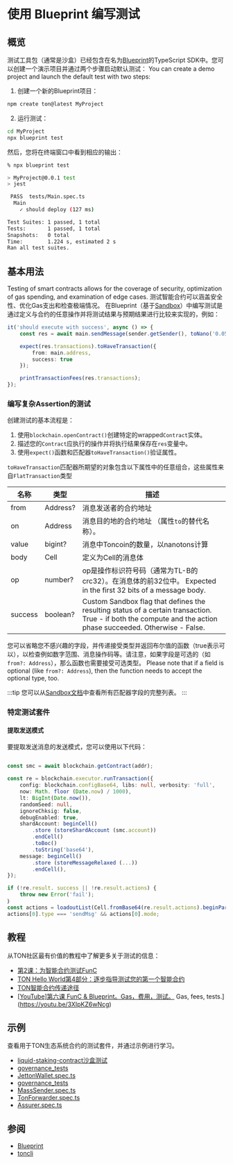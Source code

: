 # 使用 Blueprint 编写测试

## 概览

测试工具包（通常是沙盒）已经包含在名为[Blueprint](/develop/smart-contracts/sdk/javascript)的TypeScript SDK中。您可以创建一个演示项目并通过两个步骤启动默认测试： You can create a demo project and launch the default test with two steps:

1. 创建一个新的Blueprint项目：

```bash
npm create ton@latest MyProject
```

2. 运行测试：

```bash
cd MyProject
npx blueprint test
```

然后，您将在终端窗口中看到相应的输出：

```bash
% npx blueprint test

> MyProject@0.0.1 test
> jest

 PASS  tests/Main.spec.ts
  Main
    ✓ should deploy (127 ms)

Test Suites: 1 passed, 1 total
Tests:       1 passed, 1 total
Snapshots:   0 total
Time:        1.224 s, estimated 2 s
Ran all test suites.
```

## 基本用法

Testing of smart contracts allows for the coverage of security, optimization of gas spending, and examination of edge cases.
测试智能合约可以涵盖安全性、优化Gas支出和检查极端情况。
在Blueprint（基于[Sandbox](https://github.com/ton-org/sandbox)）中编写测试是通过定义与合约的任意操作并将测试结果与预期结果进行比较来实现的，例如：

```typescript
it('should execute with success', async () => {                                          // 测试用例的描述
    const res = await main.sendMessage(sender.getSender(), toNano('0.05')); // 执行合约main的操作并将结果保存在res中

    expect(res.transactions).toHaveTransaction({                           // 使用expect()函数配置预期结果
        from: main.address,                                                // 设置我们想要测试匹配属性的发送者
        success: true                                                      // 使用匹配属性success设置期望结果
    });

    printTransactionFees(res.transactions);                                // 打印有关花费的费用的详细信息
});
```

### 编写复杂Assertion的测试

创建测试的基本流程是：

1. 使用`blockchain.openContract()`创建特定的wrapped`Contract`实体。
2. 描述您的`Contract`应执行的操作并将执行结果保存在`res`变量中。
3. 使用`expect()`函数和匹配器`toHaveTransaction()`验证属性。

`toHaveTransaction`匹配器所期望的对象包含以下属性中的任意组合，这些属性来自`FlatTransaction`类型

| 名称                   | 类型             | 描述                                                                                                                                                                  |
| -------------------- | -------------- | ------------------------------------------------------------------------------------------------------------------------------------------------------------------- |
| from                 | Address?       | 消息发送者的合约地址                                                                                                                                                          |
| on                   | Address        | 消息目的地的合约地址  （属性`to`的替代名称）。                                                                                                                                          |
| value                | bigint?        | 消息中Toncoin的数量，以nanotons计算                                                                                                                                           |
| body                 | Cell           | 定义为Cell的消息体                                                                                                                                                         |
| op                   | number?        | op是操作标识符号码（通常为TL-B的crc32）。在消息体的前32位中。 Expected in the first 32 bits of a message body.                                                                              |
| success              | boolean?       | Custom Sandbox flag that defines the resulting status of a certain transaction. True - if both the compute and the action phase succeeded. Otherwise - False.       |

您可以省略您不感兴趣的字段，并传递接受类型并返回布尔值的函数（true表示可以），以检查例如数字范围、消息操作码等。请注意，如果字段是可选的（如`from?: Address`），那么函数也需要接受可选类型。 Please note that if a field is optional (like `from?: Address`), then the function needs to accept the optional type, too.

:::tip
您可以从[Sandbox文档](https://github.com/ton-org/sandbox#test-a-transaction-with-matcher)中查看所有匹配器字段的完整列表。
:::

### 特定测试套件

#### 提取发送模式

要提取发送消息的发送模式，您可以使用以下代码：

```ts

const smc = await blockchain.getContract(addr);

const re = blockchain.executor.runTransaction({
    config: blockchain.configBase64, libs: null, verbosity: 'full',
    now: Math. floor (Date.now) / 1000),
    lt: BigInt(Date.now()),
    randomSeed: null,
    ignoreChksig: false,
    debugEnabled: true,
    shardAccount: beginCell()
        .store (storeShardAccount (smc.account))
        .endCell()
        .toBoc()
        .toString('base64'),
    message: beginCell()
        .store (storeMessageRelaxed (...))
        .endCell(),
});

if (!re.result. success || !re.result.actions) {
    throw new Error('fail');
｝
const actions = loadoutList(Cell.fromBase64(re.result.actions).beginParse());
actions[0].type === 'sendMsg' && actions[0].mode;

```

## 教程

从TON社区最有价值的教程中了解更多关于测试的信息：

- [第2课：为智能合约测试FunC](https://github.com/romanovichim/TonFunClessons_Eng/blob/main/lessons/smartcontract/2lesson/secondlesson.md)
- [TON Hello World第4部分：逐步指导测试您的第一个智能合约](https://ton-community.github.io/tutorials/04-testing/)
- [TON智能合约传递途径](https://dev.to/roma_i_m/ton-smart-contract-pipeline-write-simple-contract-and-compile-it-4pnh)
- [\[YouTube\]第六课 FunC & Blueprint。Gas，费用，测试。](https://youtu.be/3XIpKZ6wNcg) Gas, fees, tests.](https://youtu.be/3XIpKZ6wNcg)

## 示例

查看用于TON生态系统合约的测试套件，并通过示例进行学习。

- [liquid-staking-contract沙盒测试](https://github.com/ton-blockchain/liquid-staking-contract/tree/main/tests)
- [governance_tests](https://github.com/Trinketer22/governance_tests/blob/master/config_tests/tests/)
- [JettonWallet.spec.ts](https://github.com/EmelyanenkoK/modern_jetton/blob/master/tests/JettonWallet.spec.ts)
- [governance_tests](https://github.com/Trinketer22/governance_tests/blob/master/elector_tests/tests/complaint-test.fc)
- [MassSender.spec.ts](https://github.com/Gusarich/ton-mass-sender/blob/main/tests/MassSender.spec.ts)
- [TonForwarder.spec.ts](https://github.com/TrueCarry/ton-contract-forwarder/blob/main/src/contracts/ton-forwarder/TonForwarder.spec.ts)
- [Assurer.spec.ts](https://github.com/aSpite/dominant-assurance-contract/blob/main/tests/Assurer.spec.ts)

## 参阅

- [Blueprint](/develop/smart-contracts/sdk/javascript)
- [toncli](/develop/smart-contracts/testing/toncli)

